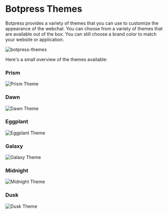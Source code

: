 # Botpress Themes

Botpress provides a variety of themes that you can use to customize the appearance of the webchat. You can choose from a variety of themes that are available out of the box. You can still choose a brand color to match your website or application.

![botpress-themes](/docs/content/webchat/themes.png)

Here's a small overview of the themes available:

<div className='grid grid-cols-3'>
  <div>
    <h3>Prism</h3>
    <img src="/docs/content/webchat/themes/prism.png" alt="Prism Theme" />
  </div>
  <div>
    <h3>Dawn</h3>
    <img src="/docs/content/webchat/themes/dawn.png" alt="Dawn Theme" />
  </div>
  <div>
    <h3>Eggplant</h3>
    <img src="/docs/content/webchat/themes/eggplant.png" alt="Eggplant Theme" />
  </div>
  <div>
    <h3>Galaxy</h3>
    <img src="/docs/content/webchat/themes/galaxy.png" alt="Galaxy Theme" />
  </div>
    <div>
    <h3>Midnight</h3>
    <img src="/docs/content/webchat/themes/midnight.png" alt="Midnight Theme" />
  </div>
  <div>
    <h3>Dusk</h3>
    <img src="/docs/content/webchat/themes/dusk.png" alt="Dusk Theme" />
  </div>
</div>
